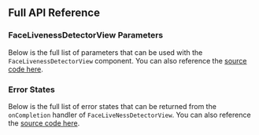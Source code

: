 
## Full API Reference

### FaceLivenessDetectorView Parameters

Below is the full list of parameters that can be used with the `FaceLivenessDetectorView` component. You can also reference the [source code here](https://github.com/aws-amplify/amplify-ui-swift-liveness/blob/main/Sources/FaceLiveness/Views/Liveness/FaceLivenessDetectionView.swift#L27).

<ReactPropsTable props={FACE_LIVENESS_DETECTOR_PARAMETERS} />

### Error States

Below is the full list of error states that can be returned from the `onCompletion` handler of `FaceLiveNessDetectorView`. You can also reference the [source code here](https://github.com/aws-amplify/amplify-ui-swift-liveness/blob/main/Sources/FaceLiveness/Views/Liveness/FaceLivenessDetectionError.swift).

<ReactPropsTable props={FACE_LIVENESS_DETECTOR_ERROR_STATES} />
